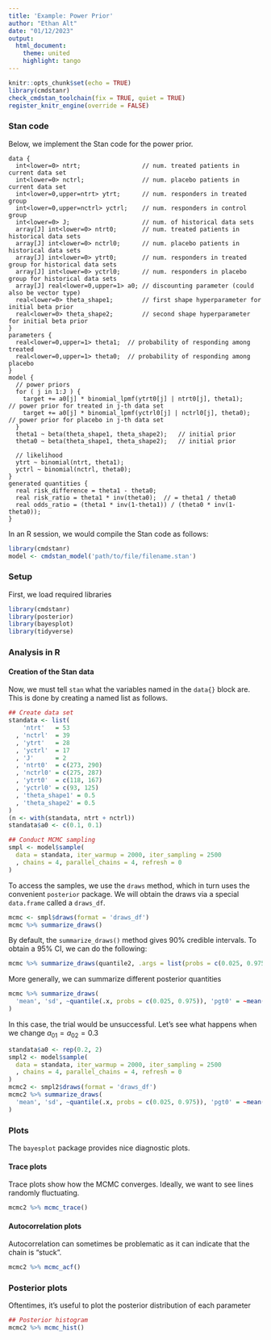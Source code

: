 ```yaml
---
title: 'Example: Power Prior'
author: "Ethan Alt"
date: "01/12/2023"
output: 
  html_document:
    theme: united
    highlight: tango
---
```


```r
knitr::opts_chunk$set(echo = TRUE)
library(cmdstanr)
check_cmdstan_toolchain(fix = TRUE, quiet = TRUE)
register_knitr_engine(override = FALSE)
```


### Stan code
Below, we implement the Stan code for the power prior.
```cmdstan
data {
  int<lower=0> ntrt;                 // num. treated patients in current data set
  int<lower=0> nctrl;                // num. placebo patients in current data set
  int<lower=0,upper=ntrt> ytrt;      // num. responders in treated group
  int<lower=0,upper=nctrl> yctrl;    // num. responders in control group
  int<lower=0> J;                    // num. of historical data sets
  array[J] int<lower=0> ntrt0;       // num. treated patients in historical data sets
  array[J] int<lower=0> nctrl0;      // num. placebo patients in historical data sets
  array[J] int<lower=0> ytrt0;       // num. responders in treated group for historical data sets
  array[J] int<lower=0> yctrl0;      // num. responders in placebo group for historical data sets
  array[J] real<lower=0,upper=1> a0; // discounting parameter (could also be vector type)
  real<lower=0> theta_shape1;        // first shape hyperparameter for initial beta prior
  real<lower=0> theta_shape2;        // second shape hyperparameter for initial beta prior
}
parameters {
  real<lower=0,upper=1> theta1;  // probability of responding among treated
  real<lower=0,upper=1> theta0;  // probability of responding among placebo
}
model {
  // power priors
  for ( j in 1:J ) {
    target += a0[j] * binomial_lpmf(ytrt0[j] | ntrt0[j], theta1);    // power prior for treated in j-th data set
    target += a0[j] * binomial_lpmf(yctrl0[j] | nctrl0[j], theta0);  // power prior for placebo in j-th data set
  }
  theta1 ~ beta(theta_shape1, theta_shape2);   // initial prior
  theta0 ~ beta(theta_shape1, theta_shape2);   // initial prior
  
  // likelihood
  ytrt ~ binomial(ntrt, theta1);
  yctrl ~ binomial(nctrl, theta0);
}
generated quantities {
  real risk_difference = theta1 - theta0;
  real risk_ratio = theta1 * inv(theta0);  // = theta1 / theta0
  real odds_ratio = (theta1 * inv(1-theta1)) / (theta0 * inv(1-theta0));
}
```


In an R session, we would compile the Stan code as follows:
```r
library(cmdstanr)
model <- cmdstan_model('path/to/file/filename.stan')
```


### Setup
First, we load required libraries
```r
library(cmdstanr)
library(posterior)
library(bayesplot)
library(tidyverse)
```

### Analysis in R
#### Creation of the Stan data
Now, we must tell `stan` what the variables named in the `data{}` block are.
This is done by creating a named list as follows.
```r
## Create data set
standata <- list(
    'ntrt'   = 53
  , 'nctrl'  = 39
  , 'ytrt'   = 28
  , 'yctrl'  = 17
  , 'J'      = 2
  , 'ntrt0'  = c(273, 290)
  , 'nctrl0' = c(275, 287)
  , 'ytrt0'  = c(118, 167)
  , 'yctrl0' = c(93, 125)
  , 'theta_shape1' = 0.5
  , 'theta_shape2' = 0.5
)
(n <- with(standata, ntrt + nctrl))
standata$a0 <- c(0.1, 0.1)

## Conduct MCMC sampling
smpl <- model$sample(
  data = standata, iter_warmup = 2000, iter_sampling = 2500
  , chains = 4, parallel_chains = 4, refresh = 0
)
```
To access the samples, we use the `draws` method, which in turn uses the
convenient `posterior` package. We will obtain the draws via a special `data.frame`
called a `draws_df`.
```r
mcmc <- smpl$draws(format = 'draws_df')
mcmc %>% summarize_draws()
```

By default, the `summarize_draws()` method gives $90\%$ credible intervals. To
obtain a 95\% CI, we can do the following:
```r
mcmc %>% summarize_draws(quantile2, .args = list(probs = c(0.025, 0.975)))
```

More generally, we can summarize different posterior quantities
```r
mcmc %>% summarize_draws(
  'mean', 'sd', ~quantile(.x, probs = c(0.025, 0.975)), 'pgt0' = ~mean(.x > 0), 'pgt1' = ~mean(.x > 1)
)
```


In this case, the trial would be unsuccessful. Let's see what happens when
we change $a_{01} = a_{02} = 0.3$
```r
standata$a0 <- rep(0.2, 2)
smpl2 <- model$sample(
  data = standata, iter_warmup = 2000, iter_sampling = 2500
  , chains = 4, parallel_chains = 4, refresh = 0
)
mcmc2 <- smpl2$draws(format = 'draws_df')
mcmc2 %>% summarize_draws(
  'mean', 'sd', ~quantile(.x, probs = c(0.025, 0.975)), 'pgt0' = ~mean(.x > 0), 'pgt1' = ~mean(.x > 1)
)
```


### Plots
The `bayesplot` package provides nice diagnostic plots. 


#### Trace plots
Trace plots show how the MCMC converges. Ideally, we want to see lines randomly
fluctuating.
```r
mcmc2 %>% mcmc_trace()
```
#### Autocorrelation plots
Autocorrelation can sometimes be problematic as it can indicate that the
chain is "stuck". 
```r
mcmc2 %>% mcmc_acf()
```
### Posterior plots
Oftentimes, it's useful to plot the posterior distribution of each parameter
```r
## Posterior histogram
mcmc2 %>% mcmc_hist()
```
